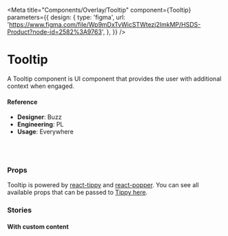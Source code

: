 
<Meta
  title="Components/Overlay/Tooltip"
  component={Tooltip}
  parameters={{
    design: {
      type: 'figma',
      url:
        'https://www.figma.com/file/Wp9mDxTvWicSTWtezj2ImkMP/HSDS-Product?node-id=2582%3A9763',
    },
  }}
/>

# Tooltip

A Tooltip component is UI component that provides the user with additional context when engaged.

<Canvas>
  <Story name="default">
    <Default />
  </Story>
</Canvas>

#### Reference

- **Designer**: Buzz
- **Engineering**: PL
- **Usage**: Everywhere

<br />
<br />

### Props

Tooltip is powered by [react-tippy](https://github.com/atomiks/tippyjs-react) and [react-popper](https://github.com/popperjs/react-popper). You can see all available props that can be passed to [Tippy here](https://atomiks.github.io/tippyjs/v6/all-props).

<ArgsTable of={Tooltip} />

### Stories

#### With custom content

<Canvas>
  <Story name="with custom content">
    <CustomContent />
  </Story>
</Canvas>
